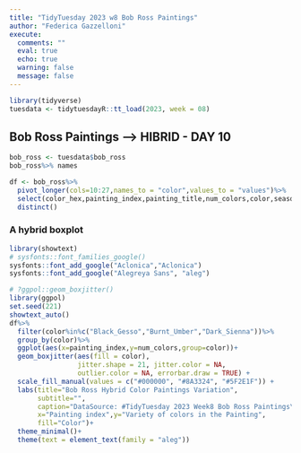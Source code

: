 ```yaml
---
title: "TidyTuesday 2023 w8 Bob Ross Paintings"
author: "Federica Gazzelloni"
execute:  
  comments: ""
  eval: true
  echo: true
  warning: false
  message: false
---
```


```r
library(tidyverse)
tuesdata <- tidytuesdayR::tt_load(2023, week = 08)
```

## Bob Ross Paintings ---> HIBRID - DAY 10

```r
bob_ross <- tuesdata$bob_ross
bob_ross%>% names
```

```r
df <- bob_ross%>%
  pivot_longer(cols=10:27,names_to = "color",values_to = "values")%>%
  select(color_hex,painting_index,painting_title,num_colors,color,season,episode)%>%
  distinct()

```



### A hybrid boxplot

```r
library(showtext)
# sysfonts::font_families_google()
sysfonts::font_add_google("Aclonica","Aclonica")
sysfonts::font_add_google("Alegreya Sans", "aleg")
```

```r
# ?ggpol::geom_boxjitter()
library(ggpol)
set.seed(221)
showtext_auto()
df%>%
  filter(color%in%c("Black_Gesso","Burnt_Umber","Dark_Sienna"))%>%
  group_by(color)%>%
  ggplot(aes(x=painting_index,y=num_colors,group=color))+
  geom_boxjitter(aes(fill = color),
                 jitter.shape = 21, jitter.color = NA,
                 outlier.color = NA, errorbar.draw = TRUE) +
  scale_fill_manual(values = c("#000000", "#8A3324", "#5F2E1F")) +
  labs(title="Bob Ross Hybrid Color Paintings Variation",
       subtitle="",
       caption="DataSource: #TidyTuesday 2023 Week8 Bob Ross Paintings\nDataViz: Federica Gazzelloni #30DayChartChallenge 2023 Day10 - hybrid",
       x="Painting index",y="Variety of colors in the Painting",
       fill="Color")+
  theme_minimal()+
  theme(text = element_text(family = "aleg"))
```

